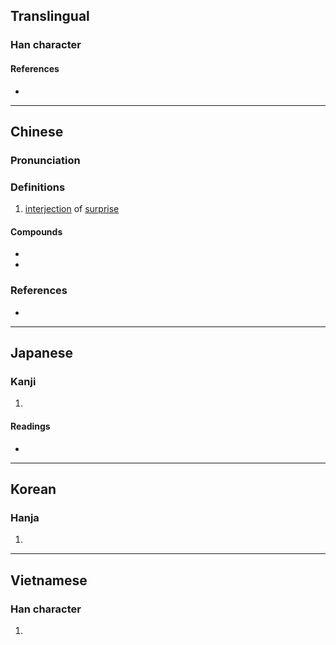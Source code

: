 {{character info/new}}
==Translingual==

===Han character===
{{Han char|rn=30|rad=口|as=06|sn=9|four=64040|canj=RTK|ids=⿰口艾}}

====References====
* {{Han ref|kx=0189.271|dkj=03628|hdz=10598.030|uh=54CE|ud=21710|bh=AB75|bd=43893}}

----

==Chinese==
{{zh-forms}}

===Pronunciation===
{{zh-pron
|m=āi
|c=aai1,ai3
|h=pfs=ái
|md=
|mn=ai
|w=
|mc=y
|oc=y
|cat=interj
}}

===Definitions===
{{zh-hanzi}}

# [[interjection]] of [[surprise]]

====Compounds====
* {{zh-l|哎呀}}
* {{zh-l|哎喲}}

===References===
* {{R:yue:Hanzi}}

{{zh-cat|Elementary}}

----

==Japanese==

===Kanji===
{{ja-kanji|grade=|rs=口06}}

# {{defn|lang=ja|sort=口06}}

====Readings====
* {{ja-readings|on=[[がい]] (gai)|kun=}}

----

==Korean==

===Hanja===
{{ko-hanja|hangeul=애}}

# {{defn|lang=ko|sort=口06}}

----

==Vietnamese==

===Han character===
{{vi-hantu|[[ngáy]], [[ngửi]]|rs=口06}}

# {{defn|lang=vi|sort=口06}}